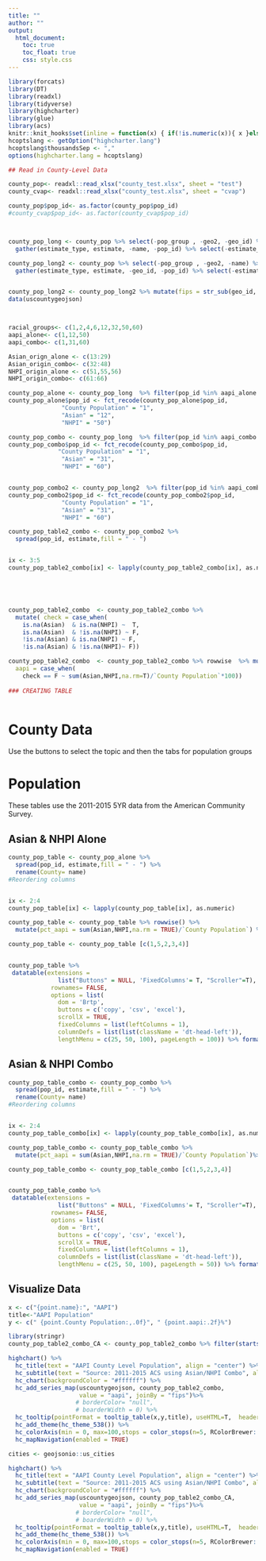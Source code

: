 ```yaml
---
title: ""
author: ""
output: 
  html_document:
    toc: true
    toc_float: true
    css: style.css
---
```


```r
library(forcats)
library(DT)
library(readxl)
library(tidyverse)
library(highcharter)
library(glue)
library(acs)
knitr::knit_hooks$set(inline = function(x) { if(!is.numeric(x)){ x }else{ prettyNum(round(x,2), big.mark=",", digits=6) } })
hcoptslang <- getOption("highcharter.lang")
hcoptslang$thousandsSep <- ","
options(highcharter.lang = hcoptslang)

## Read in County-Level Data

county_pop<- readxl::read_xlsx("county_test.xlsx", sheet = "test")
county_cvap<- readxl::read_xlsx("county_test.xlsx", sheet = "cvap")

county_pop$pop_id<- as.factor(county_pop$pop_id)
#county_cvap$pop_id<- as.factor(county_cvap$pop_id) 



county_pop_long <- county_pop %>% select(-pop_group , -geo2, -geo_id) %>%
  gather(estimate_type, estimate, -name, -pop_id) %>% select(-estimate_type)

county_pop_long2 <- county_pop %>% select(-pop_group , -geo2, -name) %>%
  gather(estimate_type, estimate, -geo_id, -pop_id) %>% select(-estimate_type)


county_pop_long2 <- county_pop_long2 %>% mutate(fips = str_sub(geo_id, start= -5))
data(uscountygeojson)



racial_groups<- c(1,2,4,6,12,32,50,60)
aapi_alone<- c(1,12,50)
aapi_combo<- c(1,31,60)

Asian_orign_alone <- c(13:29)
Asian_origin_combo<- c(32:48)
NHPI_origin_alone <- c(51,55,56)
NHPI_origin_combo<- c(61:66)

county_pop_alone <- county_pop_long  %>% filter(pop_id %in% aapi_alone )
county_pop_alone$pop_id <- fct_recode(county_pop_alone$pop_id,
               "County Population" = "1",
               "Asian" = "12",
               "NHPI" = "50")

county_pop_combo <- county_pop_long  %>% filter(pop_id %in% aapi_combo )
county_pop_combo$pop_id <- fct_recode(county_pop_combo$pop_id,
              "County Population" = "1",
               "Asian" = "31",
               "NHPI" = "60")


county_pop_combo2 <- county_pop_long2  %>% filter(pop_id %in% aapi_combo )
county_pop_combo2$pop_id <- fct_recode(county_pop_combo2$pop_id,
               "County Population" = "1",
               "Asian" = "31",
               "NHPI" = "60")

county_pop_table2_combo <- county_pop_combo2 %>%
  spread(pop_id, estimate,fill = " - ") 


ix <- 3:5 
county_pop_table2_combo[ix] <- lapply(county_pop_table2_combo[ix], as.numeric) 





county_pop_table2_combo  <- county_pop_table2_combo %>% 
  mutate( check = case_when(
    is.na(Asian)  & is.na(NHPI) ~  T,
    is.na(Asian)  & !is.na(NHPI) ~ F,
    !is.na(Asian) & is.na(NHPI) ~ F,
    !is.na(Asian) & !is.na(NHPI)~ F))

county_pop_table2_combo  <- county_pop_table2_combo %>% rowwise  %>% mutate(
  aapi = case_when(
    check == F ~ sum(Asian,NHPI,na.rm=T)/`County Population`*100))
  
### CREATING TABLE



```



<div class="jumbotron">
  <h1>County Data</h1>
  <p>Use the buttons to select the topic and then the tabs for population groups</p>
</div>

# Population {.tabset .tabset-fade .tabset-pills}
These tables use the 2011-2015 5YR data from the American Community Survey.

## Asian & NHPI Alone

```r

county_pop_table <- county_pop_alone %>%
  spread(pop_id, estimate,fill = " - ") %>% 
  rename(County= name) 
#Reordering columns


ix <- 2:4 
county_pop_table[ix] <- lapply(county_pop_table[ix], as.numeric) 

county_pop_table <- county_pop_table %>% rowwise() %>% 
  mutate(pct_aapi = sum(Asian,NHPI,na.rm = TRUE)/`County Population`) %>% arrange(desc(pct_aapi)) %>% rename(`Percent AAPI` = pct_aapi)

county_pop_table <- county_pop_table [c(1,5,2,3,4)]


county_pop_table %>%
 datatable(extensions = 
              list("Buttons" = NULL, 'FixedColumns'= T, "Scroller"=T),
            rownames= FALSE, 
            options = list(
              dom = 'Brtp',
              buttons = c('copy', 'csv', 'excel'),
              scrollX = TRUE,
              fixedColumns = list(leftColumns = 1),
              columnDefs = list(list(className = 'dt-head-left')),
              lengthMenu = c(25, 50, 100), pageLength = 100)) %>% formatPercentage(columns=c(2),2)  %>% formatCurrency(columns = c(3,4,5),currency = "", interval = 3, mark = ",", digits=0)


```

## Asian & NHPI Combo

```r

county_pop_table_combo <- county_pop_combo %>%
  spread(pop_id, estimate,fill = " - ") %>% 
  rename(County= name) 
#Reordering columns


ix <- 2:4 
county_pop_table_combo[ix] <- lapply(county_pop_table_combo[ix], as.numeric) 

county_pop_table_combo <- county_pop_table_combo %>% 
  mutate(pct_aapi = sum(Asian,NHPI,na.rm = TRUE)/`County Population`)%>% arrange(desc(pct_aapi)) %>% rename(`Percent AAPI` = pct_aapi)

county_pop_table_combo <- county_pop_table_combo [c(1,5,2,3,4)]


county_pop_table_combo %>%
 datatable(extensions = 
              list("Buttons" = NULL, 'FixedColumns'= T, "Scroller"=T),
            rownames= FALSE, 
            options = list(
              dom = 'Brt',
              buttons = c('copy', 'csv', 'excel'),
              scrollX = TRUE,
              fixedColumns = list(leftColumns = 1),
              columnDefs = list(list(className = 'dt-head-left')),
              lengthMenu = c(25, 50, 100), pageLength = 50)) %>% formatPercentage(columns=c(2),2)  %>% formatCurrency(columns = c(3,4,5),currency = "", interval = 3, mark = ",", digits=0)


```


## Visualize Data
```r

x <- c("{point.name}:", "AAPI")
title<-"AAPI Population"
y <- c(" {point.County Population:,.0f}", " {point.aapi:.2f}%")

library(stringr)
county_pop_table2_combo_CA <- county_pop_table2_combo %>% filter(startsWith(fips,"06"))

highchart() %>% 
  hc_title(text = "AAPI County Level Population", align = "center") %>%
  hc_subtitle(text = "Source: 2011-2015 ACS using Asian/NHPI Combo", align = "center") %>%
  hc_chart(backgroundColor = "#ffffff") %>%
  hc_add_series_map(uscountygeojson, county_pop_table2_combo,
                    value = "aapi", joinBy = "fips")%>%
                   # borderColor= "null",
                   # boarderWidth = 0) %>% 
  hc_tooltip(pointFormat = tooltip_table(x,y,title), useHTML=T,  headerFormat= "")%>%
  hc_add_theme(hc_theme_538()) %>%
  hc_colorAxis(min = 0, max=100,stops = color_stops(n=5, RColorBrewer::brewer.pal(5,"Spectral")),labels= list(format = "{value}%"),showInLegend=T) %>%
  hc_mapNavigation(enabled = TRUE)

cities <- geojsonio::us_cities

highchart() %>% 
  hc_title(text = "AAPI County Level Population", align = "center") %>%
  hc_subtitle(text = "Source: 2011-2015 ACS using Asian/NHPI Combo", align = "center") %>%
  hc_chart(backgroundColor = "#ffffff") %>%
  hc_add_series_map(uscountygeojson, county_pop_table2_combo_CA,
                    value = "aapi", joinBy = "fips")%>%
                   # borderColor= "null",
                   # boarderWidth = 0) %>% 
  hc_tooltip(pointFormat = tooltip_table(x,y,title), useHTML=T,  headerFormat= "")%>%
  hc_add_theme(hc_theme_538()) %>%
  hc_colorAxis(min = 0, max=100,stops = color_stops(n=5, RColorBrewer::brewer.pal(5,"Spectral")),labels= list(format = "{value}%"),showInLegend=T) %>%
  hc_mapNavigation(enabled = TRUE)

```


